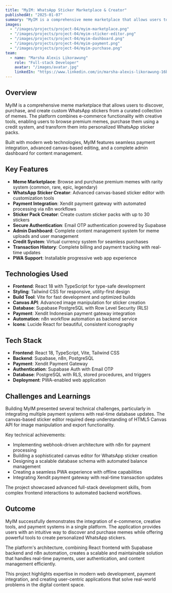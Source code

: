 ```yaml
---
title: "MyIM: WhatsApp Sticker Marketplace & Creator"
publishedAt: "2025-01-07"
summary: "MyIM is a comprehensive meme marketplace that allows users to discover, purchase, and create custom WhatsApp stickers from a curated collection of memes. Built with modern web technologies and featuring seamless payment integration through Xendit and n8n automation, complete with PWA support and advanced canvas-based sticker editor."
images:
  - "/images/projects/project-04/myim-marketplace.png"
  - "/images/projects/project-04/myim-sticker-editor.png"
  - "/images/projects/project-04/myim-dashboard.png"
  - "/images/projects/project-04/myim-payment.png"
  - "/images/projects/project-04/myim-purchase.png"
team:
  - name: "Marsha Alexis Likorawung"
    role: "Full-stack Developer"
    avatar: "/images/avatar.jpg"
    linkedIn: "https://www.linkedin.com/in/marsha-alexis-likorawung-16b13a267/"
---
```


## Overview

MyIM is a comprehensive meme marketplace that allows users to discover, purchase, and create custom WhatsApp stickers from a curated collection of memes. The platform combines e-commerce functionality with creative tools, enabling users to browse premium memes, purchase them using a credit system, and transform them into personalized WhatsApp sticker packs.

Built with modern web technologies, MyIM features seamless payment integration, advanced canvas-based editing, and a complete admin dashboard for content management.

## Key Features

- **Meme Marketplace**: Browse and purchase premium memes with rarity system (common, rare, epic, legendary)
- **WhatsApp Sticker Creator**: Advanced canvas-based sticker editor with customization tools
- **Payment Integration**: Xendit payment gateway with automated processing via n8n workflows
- **Sticker Pack Creator**: Create custom sticker packs with up to 30 stickers
- **Secure Authentication**: Email OTP authentication powered by Supabase
- **Admin Dashboard**: Complete content management system for meme uploads and user management
- **Credit System**: Virtual currency system for seamless purchases
- **Transaction History**: Complete billing and payment tracking with real-time updates
- **PWA Support**: Installable progressive web app experience

## Technologies Used

- **Frontend**: React 18 with TypeScript for type-safe development
- **Styling**: Tailwind CSS for responsive, utility-first design
- **Build Tool**: Vite for fast development and optimized builds
- **Canvas API**: Advanced image manipulation for sticker creation
- **Database**: Supabase PostgreSQL with Row Level Security (RLS)
- **Payment**: Xendit Indonesian payment gateway integration
- **Automation**: n8n workflow automation as backend service
- **Icons**: Lucide React for beautiful, consistent iconography

## Tech Stack

- **Frontend**: React 18, TypeScript, Vite, Tailwind CSS
- **Backend**: Supabase, n8n, PostgreSQL
- **Payment**: Xendit Payment Gateway
- **Authentication**: Supabase Auth with Email OTP
- **Database**: PostgreSQL with RLS, stored procedures, and triggers
- **Deployment**: PWA-enabled web application

## Challenges and Learnings

Building MyIM presented several technical challenges, particularly in integrating multiple payment systems with real-time database updates. The canvas-based sticker editor required deep understanding of HTML5 Canvas API for image manipulation and export functionality.

Key technical achievements:
- Implementing webhook-driven architecture with n8n for payment processing
- Building a sophisticated canvas editor for WhatsApp sticker creation
- Designing a scalable database schema with automated balance management
- Creating a seamless PWA experience with offline capabilities
- Integrating Xendit payment gateway with real-time transaction updates

The project showcased advanced full-stack development skills, from complex frontend interactions to automated backend workflows.

## Outcome

MyIM successfully demonstrates the integration of e-commerce, creative tools, and payment systems in a single platform. The application provides users with an intuitive way to discover and purchase memes while offering powerful tools to create personalized WhatsApp stickers.

The platform's architecture, combining React frontend with Supabase backend and n8n automation, creates a scalable and maintainable solution that handles real-time payments, user authentication, and content management efficiently.

This project highlights expertise in modern web development, payment integration, and creating user-centric applications that solve real-world problems in the digital content space.